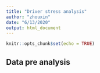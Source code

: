 ```yaml
---
title: "Driver stress analysis"
author: "zhouxin"
date: "6/13/2020"
output: html_document
---
```


```r
knitr::opts_chunk$set(echo = TRUE)
```

## Data pre analysis

